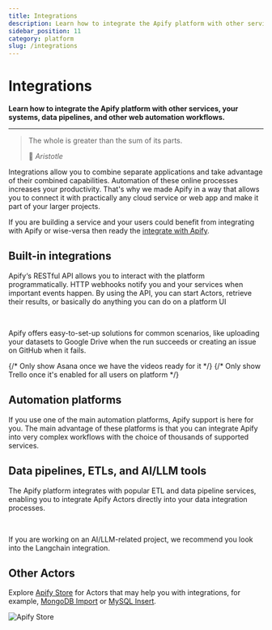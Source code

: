 ```yaml
---
title: Integrations
description: Learn how to integrate the Apify platform with other services, your systems, data pipelines, and other web automation workflows.
sidebar_position: 11
category: platform
slug: /integrations
---
```



# Integrations

**Learn how to integrate the Apify platform with other services, your systems, data pipelines, and other web automation workflows.**

---

> The whole is greater than the sum of its parts.
>
> 👴 _Aristotle_

Integrations allow you to combine separate applications and take advantage of their combined capabilities. Automation of these online processes increases your productivity. That's why we made Apify in a way that allows you to connect it with practically any cloud service or web app and make it part of your larger projects.

If you are building a service and your users could benefit from integrating with Apify or wise-versa then ready the [integrate with Apify](./integrate_with_apify.md).

## Built-in integrations

Apify‘s RESTful API allows you to interact with the platform programmatically. HTTP webhooks notify you and your services when important events happen. By using the API, you can start Actors, retrieve their results, or basically do anything you can do on a platform UI

<CardGrid>
    <Card
        title="API"
        desc="Control the Apify platform programmatically from your code."
        to="/platform/integrations/api"
        smallImage
    />
    <Card
        title="Actors and tasks"
        desc="Trigger other Actors or tasks when your Actor run fails or succeeds."
        to="/platform/integrations/actors"
        smallImage
    />
    <Card
        title="Webhooks"
        desc="Trigger external events when your Actor run fails or succeeds."
        to="/platform/integrations/webhooks"
        smallImage
    />
</CardGrid>
<br />

Apify offers easy-to-set-up solutions for common scenarios, like uploading your datasets to Google Drive when the run succeeds or creating an issue on GitHub when it fails.

<CardGrid>
    <Card
        title="Slack"
        to="/platform/integrations/slack"
        imageUrl="/img/platform/integrations/slack.svg"
        smallImage
    />
    <Card
        title="Google Drive"
        to="/platform/integrations/drive"
        imageUrl="/img/platform/integrations/drive.svg"
        smallImage
    />
    <Card
        title="Gmail"
        to="/platform/integrations/gmail"
        imageUrl="/img/platform/integrations/gmail.svg"
        smallImage
    />
    <Card
        title="GitHub"
        to="/platform/integrations/github"
        imageUrl="/img/platform/integrations/github.svg"
        imageUrlDarkTheme="/img/platform/integrations/github-white.svg"
        smallImage
    />
    <Card
        title="Git"
        to="/platform/actors/development/actor-definition/source-code#git-repository"
        imageUrl="/img/platform/integrations/git.svg"
        smallImage
    />
    {/* Only show Asana once we have the videos ready for it
    <Card
        title="Asana"
        to="/"
        imageUrl="/img/platform/integrations/asana.svg"
        smallImage
    />
    */}
    {/* Only show Trello once it's enabled for all users on platform
    <Card
        title="Trello"
        to="/"
        imageUrl="/img/platform/integrations/trello.svg"
        smallImage
    />
    */}
</CardGrid>

## Automation platforms

If you use one of the main automation platforms, Apify support is here for you. The main advantage of these platforms is that you can integrate Apify into very complex workflows with the choice of thousands of supported services.

<CardGrid>
    <Card
        title="Make"
        to="./integrations/make"
        imageUrl="/img/platform/integrations/make.svg"
        smallImage
    />
    <Card
        title="Zapier"
        to="./integrations/zapier"
        imageUrl="/img/platform/integrations/zapier.svg"
        smallImage
    />
    <Card
        title="Telegram (via Zapier)"
        to="./integrations/telegram"
        imageUrl="/img/platform/integrations/telegram.svg"
        smallImage
    />
</CardGrid>

## Data pipelines, ETLs, and AI/LLM tools

The Apify platform integrates with popular ETL and data pipeline services, enabling you to integrate Apify Actors directly into your data integration processes.

<CardGrid>
    <Card
        title="Keboola"
        to="./integrations/keboola"
        imageUrl="/img/platform/integrations/keboola.svg"
        smallImage
    />
    <Card
        title="Airbyte"
        to="https://docs.airbyte.com/integrations/sources/apify-dataset"
        imageUrl="/img/platform/integrations/airbyte.svg"
        smallImage
    />
</CardGrid>
<br />

If you are working on an AI/LLM-related project, we recommend you look into the Langchain integration.

<CardGrid>
    <Card
        title="Langchain"
        to="./integrations/langchain"
        imageUrl="/img/platform/integrations/langchain.png"
        smallImage
    />
    <Card
        title="Llamaindex"
        to="./integrations/llama"
        imageUrl="/img/platform/integrations/llamaindex.jpeg"
        smallImage
    />
    <Card
        title="Flowise"
        to="./integrations/flowise"
        imageUrl="/img/platform/integrations/flowise.png"
        smallImage
    />
    <Card
        title="Pinecone"
        to="./integrations/pinecone"
        imageUrl="/img/platform/integrations/pinecone.svg"
        smallImage
    />
    <Card
        title="Qdrant"
        to="./integrations/qdrant"
        imageUrl="/img/platform/integrations/qdrant.svg"
        smallImage
    />
    <Card
        title="Milvus"
        to="./integrations/milvus"
        imageUrl="/img/platform/integrations/milvus.svg"
        smallImage
    />
</CardGrid>

## Other Actors

Explore [Apify Store](https://apify.com/store) for Actors that may help you with integrations, for example, [MongoDB Import](https://apify.com/drobnikj/mongodb-import) or [MySQL Insert](https://apify.com/petr_cermak/mysql-insert).

![Apify Store](./images/apify-store.png)
